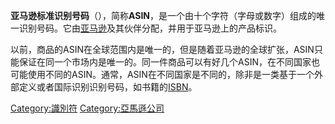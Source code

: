 {{unreferenced|time=2013-05-28T05:44:04+00:00}}
'''亚马逊标准识别号码'''（{{lang-en|'''A'''mazon '''S'''tandard '''I'''dentification '''N'''umber}}），简称'''ASIN'''，是一个由十个字符（字母或数字）组成的唯一识别号码。它由[[亚马逊公司|亚马逊]]及其伙伴分配，并用于亚马逊上的产品标识。

以前，商品的ASIN在全球范围内是唯一的，但是随着亚马逊的全球扩张，ASIN只能保证在同一个市场内是唯一的。同一件商品可以有好几个ASIN，在不同国家也可能使用不同的ASIN。通常，ASIN在不同国家是不同的，除非是一类基于一个外部定义或者国际识别识别号码，如书籍的[[ISBN|ISBN]]。

{{Amazon}}
{{公司小作品}}
[[Category:識別符|Category:識別符]]
[[Category:亞馬遜公司|Category:亞馬遜公司]]